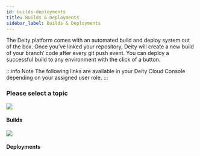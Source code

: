 ```yaml
---
id: builds-deployments
title: Builds & Deployments
sidebar_label: Builds & Deployments
---
```



The Deity platform comes with an automated build and deploy system out of the box. Once you’ve linked your repository, Deity will create a new build of your branch’ code after every git push event. You can deploy a successful build to any environment with the click of a button.


:::info Note
The following links are available in your Deity Cloud Console depending on your assigned user role.
:::


### Please select a topic
<div className="flex mb80 brighten">
  <Card to="/console/builds-deployments/builds">
    <img src="/img/icons/cpu.svg" />
    <h4>Builds</h4>
    <p></p>
  </Card>
  <Card to="/console/builds-deployments/deployments">
    <img src="/img/icons/deployment.svg" />
    <h4>Deployments</h4>
    <p></p>
  </Card>
</div>